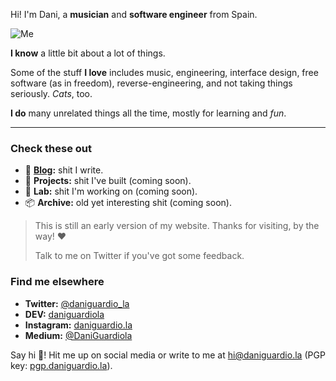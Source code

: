 Hi! I'm Dani, a **musician** and **software engineer** from Spain.

![Me](/me.png)

**I know** a little bit about a lot of things.

Some of the stuff **I love** includes music, engineering, interface design, free software (as in freedom), reverse-engineering, and not taking things seriously. _Cats_, too.

**I do** many unrelated things all the time, mostly for learning and _fun_.

---

### Check these out

- 📓 [**Blog**](/)**:** shit I write.
- 🔧 **Projects:** shit I've built (coming soon).
- 🔬 **Lab:** shit I'm working on (coming soon).
- 📦 **Archive:** old yet interesting shit (coming soon).

<!-- - 🔧 [**Projects**](/projects)**:** shit I've built. -->
<!-- - 🔬 [**Lab**](/lab)**:** shit I'm working on. -->
<!-- - 📦 [**Archive**](/archive)**:** old but interesting shit. -->

> This is still an early version of my website. Thanks for visiting, by the way! ❤️
>
> Talk to me on Twitter if you've got some feedback.

### Find me elsewhere

- **Twitter:** [@daniguardio_la](https://twitter.com/daniguardio_la)
- **DEV:** [daniguardiola](https://dev.to/daniguardiola)
- **Instagram:** [daniguardio.la](https://instagram.com/daniguardio.la)
- **Medium:** [@DaniGuardiola](https://medium.com/@DaniGuardiola)

Say hi 👋! Hit me up on social media or write to me at [hi@daniguardio.la](mailto:hi@daniguardio.la) (PGP key: [pgp.daniguardio.la](https://pgp.daniguardio.la)).
